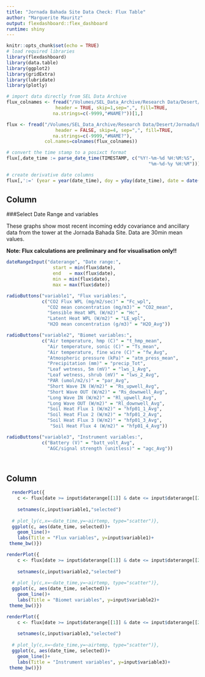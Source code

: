 ```yaml
---
title: "Jornada Bahada Site Data Check: Flux Table"
author: "Marguerite Mauritz"
output: flexdashboard::flex_dashboard
runtime: shiny
---
```


```r
knitr::opts_chunk$set(echo = TRUE)
# load required libraries
library(flexdashboard)
library(data.table)
library(ggplot2)
library(gridExtra)
library(lubridate)
library(plotly)

# import data directly from SEL Data Archive
flux_colnames <- fread("/Volumes/SEL_Data_Archive/Research Data/Desert/Jornada/Bahada/Tower/Flux/2020/Raw_Data/ASCII/dataL1_flux_2020.csv",
                  header = TRUE, skip=1,sep=",", fill=TRUE,
                 na.strings=c(-9999,"#NAME?"))[1,]

flux <- fread("/Volumes/SEL_Data_Archive/Research Data/Desert/Jornada/Bahada/Tower/Flux/2020/Raw_Data/ASCII/dataL1_flux_2020.csv",
                  header = FALSE, skip=4, sep=",", fill=TRUE,
                 na.strings=c(-9999,"#NAME?"),
              col.names=colnames(flux_colnames))

# convert the time stamp to a posixct format
flux[,date_time := parse_date_time(TIMESTAMP, c("%Y!-%m-%d %H:%M:%S",
                                                    "%m-%d-%y %H:%M"))]

# create derivative date columns
flux[,':=' (year = year(date_time), doy = yday(date_time), date = date(date_time))]
```

Column {.sidebar}
---------------------------------------
###Select Date Range and variables

These graphs show most recent incoming eddy covariance and ancillary data from the tower at the Jornada Bahada Site. Data are 30min mean values.

**Note: Flux calculations are preliminary and for visualisation only!!** 

```r

dateRangeInput("daterange", "Date range:",
                 start = min(flux$date),
                 end   = max(flux$date),
                 min = min(flux$date),
                 max = max(flux$date))

radioButtons("variable1", "Flux variables:",
             c("CO2 Flux WPL (mg/m2/sec)" = "Fc_wpl",
               "CO2 mean concentration (mg/m3)" = "CO2_mean",
               "Sensible Heat WPL (W/m2)" = "Hc",
               "Latent Heat WPL (W/m2)" = "LE_wpl",
               "H2O mean concentration (g/m3)" = "H2O_Avg"))

radioButtons("variable2", "Biomet variables:",
             c("Air temperature, hmp (C)" = "t_hmp_mean",
               "Air temperature, sonic (C)" = "Ts_mean",
               "Air temperature, fine wire (C)" = "fw_Avg",
               "Atmospheric pressure (kPa)" = "atm_press_mean",
               "Precipitation (mm)" = "precip_Tot",
               "Leaf wetness, 5m (mV)" = "lws_1_Avg",
               "Leaf wetness, shrub (mV)" = "lws_2_Avg",
               "PAR (umol/m2/s)" = "par_Avg",
               "Short Wave IN (W/m2)" = "Rs_upwell_Avg",
               "Short Wave OUT (W/m2)" = "Rs_downwell_Avg",
               "Long Wave IN (W/m2)" = "Rl_upwell_Avg",
               "Long Wave OUT (W/m2)" = "Rl_downwell_Avg",
               "Soil Heat Flux 1 (W/m2)" = "hfp01_1_Avg",
               "Soil Heat Flux 2 (W/m2)" = "hfp01_2_Avg",
               "Soil Heat Flux 3 (W/m2)" = "hfp01_3_Avg",
                "Soil Heat Flux 4 (W/m2)" = "hfp01_4_Avg"))

radioButtons("variable3", "Instrument variables:",
             c("Battery (V)" = "batt_volt_Avg",
               "AGC/signal strength (unitless)" = "agc_Avg"))

 
```


Column
-------------------------------------------------------------
```r
  renderPlot({
    c <- flux[date >= input$daterange[[1]] & date <= input$daterange[[2]],.SD,.SDcols=c("date","date_time",input$variable1)]
  
    setnames(c,input$variable1,"selected")
  
  # plot_ly(c,x=~date_time,y=~airtemp, type="scatter")},
  ggplot(c, aes(date_time, selected))+
    geom_line()+
    labs(Title = "Flux variables", y=input$variable1)+
 theme_bw()})

renderPlot({
    c <- flux[date >= input$daterange[[1]] & date <= input$daterange[[2]],.SD,.SDcols=c("date","date_time",input$variable2)]
  
    setnames(c,input$variable2,"selected")
  
  # plot_ly(c,x=~date_time,y=~airtemp, type="scatter")},
  ggplot(c, aes(date_time, selected))+
    geom_line()+
    labs(Title = "Biomet variables", y=input$variable2)+
 theme_bw()})

renderPlot({
    c <- flux[date >= input$daterange[[1]] & date <= input$daterange[[2]],.SD,.SDcols=c("date","date_time",input$variable3)]
  
    setnames(c,input$variable3,"selected")
  
  # plot_ly(c,x=~date_time,y=~airtemp, type="scatter")},
  ggplot(c, aes(date_time, selected))+
    geom_line()+
    labs(Title = "Instrument variables", y=input$variable3)+
 theme_bw()})
```